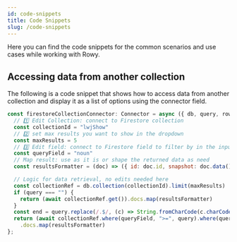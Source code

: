 ```yaml
---
id: code-snippets
title: Code Snippets
slug: /code-snippets
---
```


Here you can find the code snippets for the common scenarios and use cases while working with Rowy.

## Accessing data from another collection

The following is a code snippet that shows how to access data from another collection and display it as a list of options using the connector field.

```js
const firestoreCollectionConnector: Connector = async ({ db, query, row, user }) => {
  // 1️⃣ Edit Collection: connect to Firestore collection
  const collectionId = "lwjShow"
  // 2️⃣ set max results you want to show in the dropdown
  const maxResults = 5
  // 3️⃣ Edit field: connect to Firestore field to filter by in the input text
  const queryField = "noun" 
  // Map result: use as it is or shape the returned data as need
  const resultsFormatter = (doc) => ({ id: doc.id, snapshot: doc.data() }) 

  // Logic for data retrieval, no edits needed here
  const collectionRef = db.collection(collectionId).limit(maxResults) 
  if (query === "") { 
    return (await collectionRef.get()).docs.map(resultsFormatter)
  } 
  const end = query.replace(/.$/, (c) => String.fromCharCode(c.charCodeAt(0) + 1));
  return (await collectionRef.where(queryField, ">=", query).where(queryField, "<", end).get())
    .docs.map(resultsFormatter)
};
```
